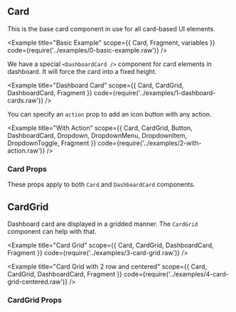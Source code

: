

## Card

This is the base card component in use for all card-based UI elements.

<Example title="Basic Example" scope={{ Card, Fragment, variables }} code={require('../examples/0-basic-example.raw')} />

We have a special `<DashboardCard />` component for card elements in dashboard. It will force the card into a fixed height.

<Example title="Dashboard Card" scope={{ Card, CardGrid, DashboardCard, Fragment }} code={require('../examples/1-dashboard-cards.raw')} />

You can specify an `action` prop to add an icon button with any action.

<Example
  title="With Action"
  scope={{
    Card,
    CardGrid,
    Button,
    DashboardCard,
    Dropdown,
    DropdownMenu,
    DropdownItem,
    DropdownToggle,
    Fragment
  }}
  code={require('../examples/2-with-action.raw')}
/>

### Card Props

These props apply to both `Card` and `DashboardCard` components.

<Props props={cardProps} />

## CardGrid

Dashboard card are displayed in a gridded manner. The `CardGrid` component can help with that.

<Example title="Card Grid" scope={{ Card, CardGrid, DashboardCard, Fragment }} code={require('../examples/3-card-grid.raw')} />

<Example title="Card Grid with 2 row and centered" scope={{ Card, CardGrid, DashboardCard, Fragment }} code={require('../examples/4-card-grid-centered.raw')} />

### CardGrid Props

<Props props={cardGridProps} />
